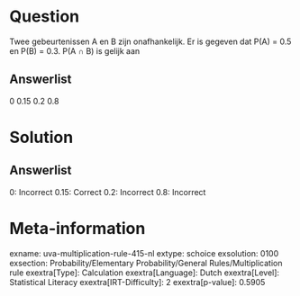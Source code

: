 Question
========

Twee gebeurtenissen A en B zijn onafhankelijk. Er is gegeven dat P(A) =
0.5 en P(B) = 0.3. P(A ∩ B) is gelijk aan

Answerlist
----------

0
0.15
0.2
0.8

Solution
========

Answerlist
----------

0: Incorrect
0.15: Correct
0.2: Incorrect
0.8: Incorrect

Meta-information
================
exname: uva-multiplication-rule-415-nl
extype: schoice
exsolution: 0100
exsection: Probability/Elementary Probability/General Rules/Multiplication rule
exextra[Type]: Calculation
exextra[Language]: Dutch
exextra[Level]: Statistical Literacy
exextra[IRT-Difficulty]: 2
exextra[p-value]: 0.5905
